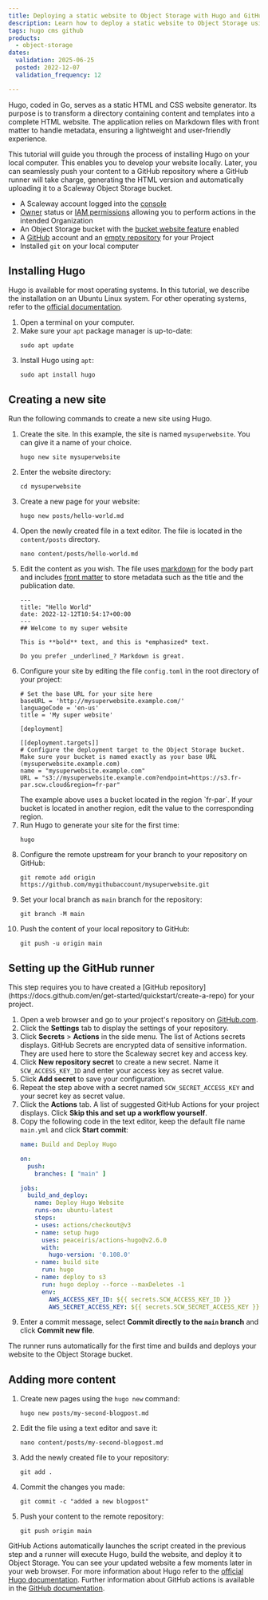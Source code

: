 ```yaml
---
title: Deploying a static website to Object Storage with Hugo and GitHub runners
description: Learn how to deploy a static website to Object Storage using Hugo and GitHub runners in this comprehensive tutorial.
tags: hugo cms github
products: 
  - object-storage
dates:
  validation: 2025-06-25
  posted: 2022-12-07
  validation_frequency: 12

---
```



Hugo, coded in Go, serves as a static HTML and CSS website generator. Its purpose is to transform a directory containing content and templates into a complete HTML website. The application relies on Markdown files with front matter to handle metadata, ensuring a lightweight and user-friendly experience.

This tutorial will guide you through the process of installing Hugo on your local computer. This enables you to develop your website locally. Later, you can seamlessly push your content to a GitHub repository where a GitHub runner will take charge, generating the HTML version and automatically uploading it to a Scaleway Object Storage bucket.

<Requirements />

- A Scaleway account logged into the [console](https://console.scaleway.com)
- [Owner](/iam/concepts/#owner) status or [IAM permissions](/iam/concepts/#permission) allowing you to perform actions in the intended Organization
- An Object Storage bucket with the [bucket website feature](/object-storage/how-to/use-bucket-website/) enabled
- A [GitHub](https://github.com/) account and an [empty repository](https://docs.github.com/en/get-started/quickstart/create-a-repo) for your Project
- Installed `git` on your local computer

## Installing Hugo

Hugo is available for most operating systems. In this tutorial, we describe the installation on an Ubuntu Linux system. For other operating systems, refer to the [official documentation](https://gohugo.io/installation/).

1. Open a terminal on your computer.
2. Make sure your `apt` package manager is up-to-date:
   ```
   sudo apt update
   ```
3. Install Hugo using `apt`:
   ```
   sudo apt install hugo
   ```

## Creating a new site

Run the following commands to create a new site using Hugo.

1. Create the site. In this example, the site is named `mysuperwebsite`. You can give it a name of your choice.
    ```
    hugo new site mysuperwebsite
    ```
2. Enter the website directory:
    ```
    cd mysuperwebsite
    ```
3. Create a new page for your website:
    ```
    hugo new posts/hello-world.md
    ```
4. Open the newly created file in a text editor. The file is located in the `content/posts` directory.
    ```
    nano content/posts/hello-world.md
    ```
5. Edit the content as you wish. The file uses [markdown](https://commonmark.org/help/) for the body part and includes [front matter](https://gohugo.io/content-management/front-matter/) to store metadata such as the title and the publication date.
    ```
    ---
    title: "Hello World"
    date: 2022-12-12T10:54:17+00:00
    ---
    ## Welcome to my super website

    This is **bold** text, and this is *emphasized* text.

    Do you prefer _underlined_? Markdown is great.
    ```
6. Configure your site by editing the file `config.toml` in the root directory of your project:
    ```
    # Set the base URL for your site here
    baseURL = 'http://mysuperwebsite.example.com/'
    languageCode = 'en-us'
    title = 'My super website'

    [deployment]

    [[deployment.targets]]
    # Configure the deployment target to the Object Storage bucket. Make sure your bucket is named exactly as your base URL (mysuperwebsite.example.com)
    name = "mysuperwebsite.example.com"
    URL = "s3://mysuperwebsite.example.com?endpoint=https://s3.fr-par.scw.cloud&region=fr-par"
    ```
    <Message type="tip">
        The example above uses a bucket located in the region `fr-par`. If your bucket is located in another region, edit the value to the corresponding region.
    </Message>
7. Run Hugo to generate your site for the first time:
    ```
    hugo
    ```
8. Configure the remote upstream for your branch to your repository on GitHub:
    ```
    git remote add origin https://github.com/mygithubaccount/mysuperwebsite.git
    ```
9. Set your local branch as `main` branch for the repository:
    ```
    git branch -M main
    ```
10. Push the content of your local repository to GitHub:
    ```
    git push -u origin main
    ```

## Setting up the GitHub runner

<Message type="tip">
    This step requires you to have created a [GitHub repository](https://docs.github.com/en/get-started/quickstart/create-a-repo) for your project.
</Message>

1. Open a web browser and go to your project's repository on [GitHub.com](http://github.com).
2. Click the **Settings** tab to display the settings of your repository.
3. Click **Secrets** > **Actions** in the side menu. The list of Actions secrets displays. GitHub Secrets are encrypted data of sensitive information. They are used here to store the Scaleway secret key and access key.
4. Click **New repository secret** to create a new secret. Name it `SCW_ACCESS_KEY_ID` and enter your access key as secret value. 
5. Click **Add secret** to save your configuration.
6. Repeat the step above with a secret named `SCW_SECRET_ACCESS_KEY` and your secret key as secret value.
7. Click the **Actions** tab. A list of suggested GitHub Actions for your project displays. Click **Skip this and set up a workflow yourself**.
8. Copy the following code in the text editor, keep the default file name `main.yml` and click **Start commit**:
    ```yaml
    name: Build and Deploy Hugo

    on:
      push:
        branches: [ "main" ]

    jobs:
      build_and_deploy:
        name: Deploy Hugo Website
        runs-on: ubuntu-latest
        steps:
        - uses: actions/checkout@v3
        - name: setup hugo
          uses: peaceiris/actions-hugo@v2.6.0
          with:
            hugo-version: '0.108.0'
        - name: build site
          run: hugo
        - name: deploy to s3
          run: hugo deploy --force --maxDeletes -1
          env:
            AWS_ACCESS_KEY_ID: ${{ secrets.SCW_ACCESS_KEY_ID }}
            AWS_SECRET_ACCESS_KEY: ${{ secrets.SCW_SECRET_ACCESS_KEY }}
    ```
9. Enter a commit message, select **Commit directly to the `main` branch** and click **Commit new file**.

The runner runs automatically for the first time and builds and deploys your website to the Object Storage bucket.

## Adding more content

1. Create new pages using the `hugo new` command:
    ```
    hugo new posts/my-second-blogpost.md
    ```
2. Edit the file using a text editor and save it:
    ```
    nano content/posts/my-second-blogpost.md
    ```
3. Add the newly created file to your repository:
    ```
    git add .
    ```
4. Commit the changes you made:
    ```
    git commit -c "added a new blogpost"
    ```
5. Push your content to the remote repository:
    ```
    git push origin main
    ```

GitHub Actions automatically launches the script created in the previous step and a runner will execute Hugo, build the website, and deploy it to Object Storage. You can see your updated website a few moments later in your web browser.
For more information about Hugo refer to the [official Hugo documentation](https://gohugo.io/about/). Further information about GitHub actions is available in the [GitHub documentation](https://docs.github.com/en/actions).